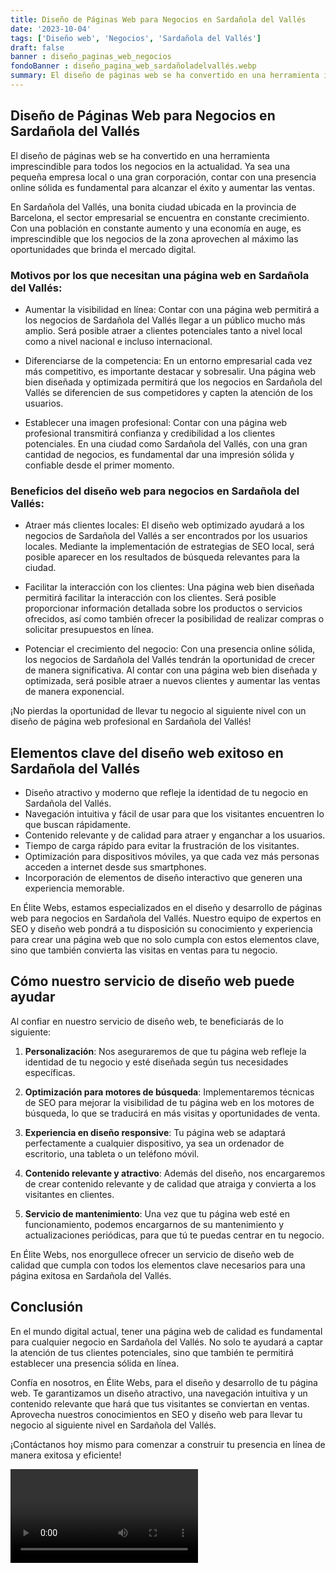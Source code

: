```yaml
---
title: Diseño de Páginas Web para Negocios en Sardañola del Vallés
date: '2023-10-04'
tags: ['Diseño web', 'Negocios', 'Sardañola del Vallés']
draft: false
banner : diseño_paginas_web_negocios
fondoBanner : diseño_pagina_web_sardañoladelvallés.webp
summary: El diseño de páginas web se ha convertido en una herramienta imprescindible para todos los negocios en la actualidad. Ya sea una pequeña empresa local o una gran corporación, contar con una presencia online sólida es fundamental para alcanzar el éxito y aumentar las ventas.
---
```


## Diseño de Páginas Web para Negocios en Sardañola del Vallés

El diseño de páginas web se ha convertido en una herramienta imprescindible para todos los negocios en la actualidad. Ya sea una pequeña empresa local o una gran corporación, contar con una presencia online sólida es fundamental para alcanzar el éxito y aumentar las ventas.

En Sardañola del Vallés, una bonita ciudad ubicada en la provincia de Barcelona, el sector empresarial se encuentra en constante crecimiento. Con una población en constante aumento y una economía en auge, es imprescindible que los negocios de la zona aprovechen al máximo las oportunidades que brinda el mercado digital.

### Motivos por los que necesitan una página web en Sardañola del Vallés:

- Aumentar la visibilidad en línea: Contar con una página web permitirá a los negocios de Sardañola del Vallés llegar a un público mucho más amplio. Será posible atraer a clientes potenciales tanto a nivel local como a nivel nacional e incluso internacional.

- Diferenciarse de la competencia: En un entorno empresarial cada vez más competitivo, es importante destacar y sobresalir. Una página web bien diseñada y optimizada permitirá que los negocios en Sardañola del Vallés se diferencien de sus competidores y capten la atención de los usuarios.

- Establecer una imagen profesional: Contar con una página web profesional transmitirá confianza y credibilidad a los clientes potenciales. En una ciudad como Sardañola del Vallés, con una gran cantidad de negocios, es fundamental dar una impresión sólida y confiable desde el primer momento.

### Beneficios del diseño web para negocios en Sardañola del Vallés:

- Atraer más clientes locales: El diseño web optimizado ayudará a los negocios de Sardañola del Vallés a ser encontrados por los usuarios locales. Mediante la implementación de estrategias de SEO local, será posible aparecer en los resultados de búsqueda relevantes para la ciudad.

- Facilitar la interacción con los clientes: Una página web bien diseñada permitirá facilitar la interacción con los clientes. Será posible proporcionar información detallada sobre los productos o servicios ofrecidos, así como también ofrecer la posibilidad de realizar compras o solicitar presupuestos en línea.

- Potenciar el crecimiento del negocio: Con una presencia online sólida, los negocios de Sardañola del Vallés tendrán la oportunidad de crecer de manera significativa. Al contar con una página web bien diseñada y optimizada, será posible atraer a nuevos clientes y aumentar las ventas de manera exponencial.

¡No pierdas la oportunidad de llevar tu negocio al siguiente nivel con un diseño de página web profesional en Sardañola del Vallés!

<GifSeo />

<Cta />

## Elementos clave del diseño web exitoso en Sardañola del Vallés

- Diseño atractivo y moderno que refleje la identidad de tu negocio en Sardañola del Vallés.
- Navegación intuitiva y fácil de usar para que los visitantes encuentren lo que buscan rápidamente.
- Contenido relevante y de calidad para atraer y enganchar a los usuarios.
- Tiempo de carga rápido para evitar la frustración de los visitantes.
- Optimización para dispositivos móviles, ya que cada vez más personas acceden a internet desde sus smartphones.
- Incorporación de elementos de diseño interactivo que generen una experiencia memorable.

En Élite Webs, estamos especializados en el diseño y desarrollo de páginas web para negocios en Sardañola del Vallés. Nuestro equipo de expertos en SEO y diseño web pondrá a tu disposición su conocimiento y experiencia para crear una página web que no solo cumpla con estos elementos clave, sino que también convierta las visitas en ventas para tu negocio.

## Cómo nuestro servicio de diseño web puede ayudar

Al confiar en nuestro servicio de diseño web, te beneficiarás de lo siguiente:

1. **Personalización**: Nos aseguraremos de que tu página web refleje la identidad de tu negocio y esté diseñada según tus necesidades específicas.

2. **Optimización para motores de búsqueda**: Implementaremos técnicas de SEO para mejorar la visibilidad de tu página web en los motores de búsqueda, lo que se traducirá en más visitas y oportunidades de venta.

3. **Experiencia en diseño responsive**: Tu página web se adaptará perfectamente a cualquier dispositivo, ya sea un ordenador de escritorio, una tableta o un teléfono móvil.

4. **Contenido relevante y atractivo**: Además del diseño, nos encargaremos de crear contenido relevante y de calidad que atraiga y convierta a los visitantes en clientes.

5. **Servicio de mantenimiento**: Una vez que tu página web esté en funcionamiento, podemos encargarnos de su mantenimiento y actualizaciones periódicas, para que tú te puedas centrar en tu negocio.

En Élite Webs, nos enorgullece ofrecer un servicio de diseño web de calidad que cumpla con todos los elementos clave necesarios para una página exitosa en Sardañola del Vallés.

## Conclusión

En el mundo digital actual, tener una página web de calidad es fundamental para cualquier negocio en Sardañola del Vallés. No solo te ayudará a captar la atención de tus clientes potenciales, sino que también te permitirá establecer una presencia sólida en línea.

Confía en nosotros, en Élite Webs, para el diseño y desarrollo de tu página web. Te garantizamos un diseño atractivo, una navegación intuitiva y un contenido relevante que hará que tus visitantes se conviertan en ventas. Aprovecha nuestros conocimientos en SEO y diseño web para llevar tu negocio al siguiente nivel en Sardañola del Vallés.

¡Contáctanos hoy mismo para comenzar a construir tu presencia en línea de manera exitosa y eficiente!

<Video />

<CtaBot job='Negocios' city='Sardañola del Vallés'/>

<Gmaps query='Sardañola del Vallés+españa+maps' />